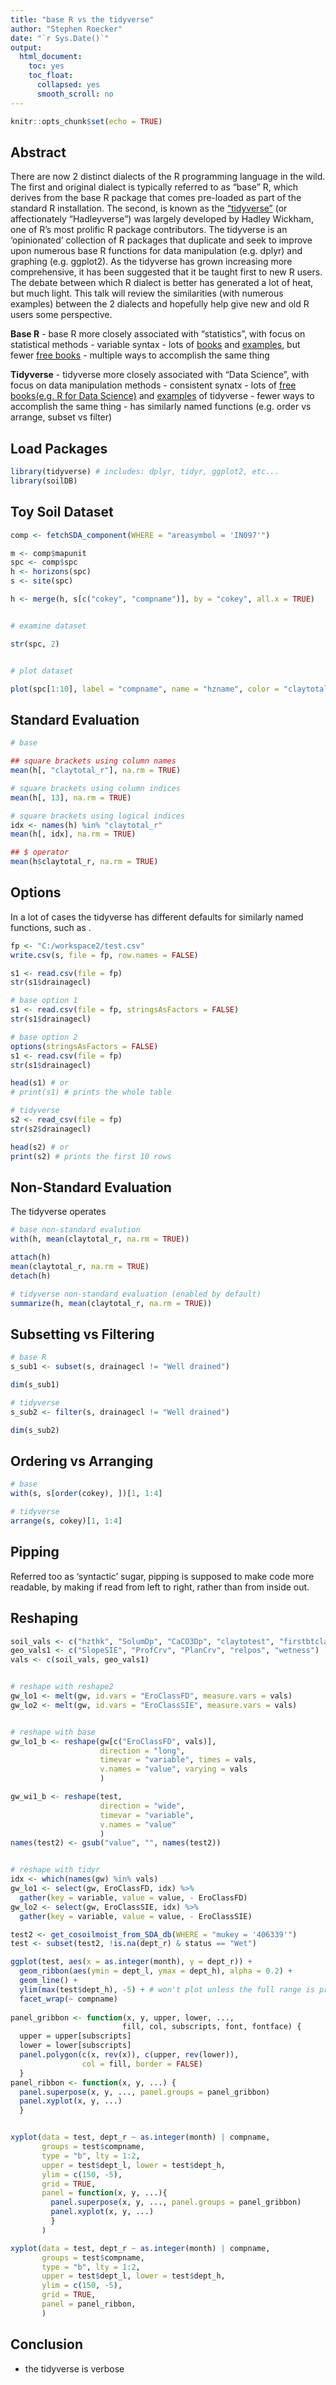 ---
title: "base R vs the tidyverse"
author: "Stephen Roecker"
date: "`r Sys.Date()`"
output: 
  html_document: 
    toc: yes
    toc_float:
      collapsed: yes
      smooth_scroll: no
---

```{r setup, include=FALSE}
knitr::opts_chunk$set(echo = TRUE)
```

## Abstract

There are now 2 distinct dialects of the R programming language in the wild. The first and original dialect is typically referred to as "base" R, which derives from the base R package that comes pre-loaded as part of the standard R installation. The second, is known as the ["tidyverse"](https://www.tidyverse.org/) (or affectionately "Hadleyverse") was largely developed by Hadley Wickham, one of R's most prolific R package contributors. The tidyverse is an 'opinionated' collection of R packages that duplicate and seek to improve upon numerous base R functions for data manipulation (e.g. dplyr) and graphing (e.g. ggplot2). As the tidyverse has grown increasing more comprehensive, it has been suggested that it be taught first to new R users. The debate between which R dialect is better has generated a lot of heat, but much light. This talk will review the similarities (with numerous examples) between the 2 dialects and hopefully help give new and old R users some perspective.



**Base R**
- base R more closely associated with "statistics", with focus on statistical methods
- variable syntax
- lots of [books](https://www.r-project.org/doc/bib/R-books.html) and [examples](https://www.statmethods.net/index.html), but fewer [free books](https://en.wikibooks.org/wiki/R_Programming)
- multiple ways to accomplish the same thing

**Tidyverse**
- tidyverse more closely associated with "Data Science", with focus on data manipulation methods
- consistent synatx
- lots of [free books](https://bookdown.org/)[(e.g. R for Data Science)](http://r4ds.had.co.nz/) and [examples](https://www.rstudio.com/resources/cheatsheets/) of tidyverse 
- fewer ways to accomplish the same thing
- has similarly named functions (e.g. order vs arrange, subset vs filter)



## Load Packages

```{r}
library(tidyverse) # includes: dplyr, tidyr, ggplot2, etc...
library(soilDB)
```

## Toy Soil Dataset

```{r}
comp <- fetchSDA_component(WHERE = "areasymbol = 'IN097'")

m <- comp$mapunit
spc <- comp$spc
h <- horizons(spc)
s <- site(spc)

h <- merge(h, s[c("cokey", "compname")], by = "cokey", all.x = TRUE)


# examine dataset

str(spc, 2)


# plot dataset

plot(spc[1:10], label = "compname", name = "hzname", color = "claytotal_r")
```

## Standard Evaluation

```{r}
# base

## square brackets using column names
mean(h[, "claytotal_r"], na.rm = TRUE)

# square brackets using column indices
mean(h[, 13], na.rm = TRUE)

# square brackets using logical indices
idx <- names(h) %in% "claytotal_r"
mean(h[, idx], na.rm = TRUE)

## $ operator
mean(h$claytotal_r, na.rm = TRUE)

```

## Options

In a lot of cases the tidyverse has different defaults for similarly named functions, such as .

```{r}
fp <- "C:/workspace2/test.csv"
write.csv(s, file = fp, row.names = FALSE)

s1 <- read.csv(file = fp)
str(s1$drainagecl)

# base option 1
s1 <- read.csv(file = fp, stringsAsFactors = FALSE)
str(s1$drainagecl)

# base option 2
options(stringsAsFactors = FALSE)
s1 <- read.csv(file = fp)
str(s1$drainagecl)

head(s1) # or
# print(s1) # prints the whole table

# tidyverse
s2 <- read_csv(file = fp)
str(s2$drainagecl)

head(s2) # or 
print(s2) # prints the first 10 rows

```


## Non-Standard Evaluation

The tidyverse operates 

```{r}
# base non-standard evalution
with(h, mean(claytotal_r, na.rm = TRUE))

attach(h)
mean(claytotal_r, na.rm = TRUE)
detach(h)

# tidyverse non-standard evaluation (enabled by default)
summarize(h, mean(claytotal_r, na.rm = TRUE))

```


## Subsetting vs Filtering

```{r}
# base R
s_sub1 <- subset(s, drainagecl != "Well drained")

dim(s_sub1)

# tidyverse
s_sub2 <- filter(s, drainagecl != "Well drained")

dim(s_sub2)
```

## Ordering vs Arranging

```{r}
# base
with(s, s[order(cokey), ])[1, 1:4]

# tidyverse
arrange(s, cokey)[1, 1:4]
```

## Pipping

Referred too as 'syntactic' sugar, pipping is supposed to make code more readable, by making if read from left to right, rather than from inside out.


## Reshaping

```{r, eval =  FALSE}
soil_vals <- c("hzthk", "SolumDp", "CaCO3Dp", "claytotest", "firstbtclay", "mxvalue", "mxchroma")
geo_vals1 <- c("SlopeSIE", "ProfCrv", "PlanCrv", "relpos", "wetness")
vals <- c(soil_vals, geo_vals1)


# reshape with reshape2
gw_lo1 <- melt(gw, id.vars = "EroClassFD", measure.vars = vals)
gw_lo2 <- melt(gw, id.vars = "EroClassSIE", measure.vars = vals)


# reshape with base
gw_lo1_b <- reshape(gw[c("EroClassFD", vals)],
                    direction = "long",
                    timevar = "variable", times = vals,
                    v.names = "value", varying = vals 
                    )

gw_wi1_b <- reshape(test, 
                    direction = "wide",
                    timevar = "variable",
                    v.names = "value"
                    )
names(test2) <- gsub("value", "", names(test2))


# reshape with tidyr
idx <- which(names(gw) %in% vals)
gw_lo1 <- select(gw, EroClassFD, idx) %>%
  gather(key = variable, value = value, - EroClassFD)
gw_lo2 <- select(gw, EroClassSIE, idx) %>%
  gather(key = variable, value = value, - EroClassSIE)
```

```{r lattice, eval = FALSE, echo = FALSE}

test2 <- get_cosoilmoist_from_SDA_db(WHERE = "mukey = '406339'")
test <- subset(test2, !is.na(dept_r) & status == "Wet")

ggplot(test, aes(x = as.integer(month), y = dept_r)) +
  geom_ribbon(aes(ymin = dept_l, ymax = dept_h), alpha = 0.2) +
  geom_line() +
  ylim(max(test$dept_h), -5) + # won't plot unless the full range is present
  facet_wrap(~ compname)
  
panel_gribbon <- function(x, y, upper, lower, ..., 
                         fill, col, subscripts, font, fontface) {
  upper = upper[subscripts]
  lower = lower[subscripts]
  panel.polygon(c(x, rev(x)), c(upper, rev(lower)),
                col = fill, border = FALSE)
  }
panel_ribbon <- function(x, y, ...) {
  panel.superpose(x, y, ..., panel.groups = panel_gribbon)
  panel.xyplot(x, y, ...)
  }


xyplot(data = test, dept_r ~ as.integer(month) | compname, 
       groups = test$compname,
       type = "b", lty = 1:2,
       upper = test$dept_l, lower = test$dept_h,
       ylim = c(150, -5),
       grid = TRUE,
       panel = function(x, y, ...){
         panel.superpose(x, y, ..., panel.groups = panel_gribbon)
         panel.xyplot(x, y, ...)
         }
       )

xyplot(data = test, dept_r ~ as.integer(month) | compname, 
       groups = test$compname,
       type = "b", lty = 1:2,
       upper = test$dept_l, lower = test$dept_h,
       ylim = c(150, -5),
       grid = TRUE,
       panel = panel_ribbon,
       )

```

## Conclusion

- the tidyverse is verbose